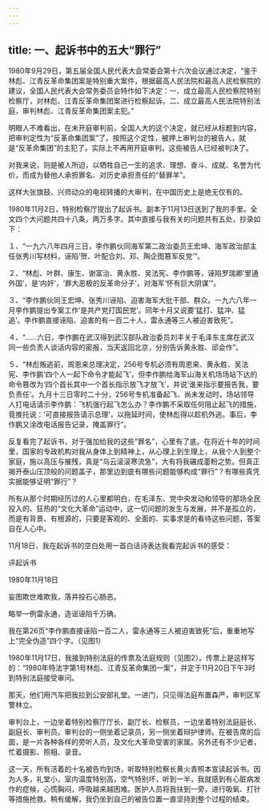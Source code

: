 ```yaml
---
---
---
```

title: 一、起诉书中的五大“罪行”
---




1980年9月29日，第五届全国人民代表大会常委会第十六次会议通过决定，“鉴于林彪、江青反革命集团案是特别重大案件，根据最高人民法院和最高人民检察院的建议，全国人民代表大会常务委员会特作如下决定：一、成立最高人民检察院特别检察厅，对林彪、江青反革命集团案进行检察起诉。二、成立最高人民法院特别法庭，审判林彪、江青反革命集团案主犯。”

明眼人不难看出，在未开庭审判前，全国人大的这个决定，就已经从标题到内容，把审判定性为“反革命集团案”了。按照这个定性，被押上审判台的被告人，就是“反革命集团”的主犯了。实际上不再用开庭审判，这些被告人已经被判决了。

对我来说，则是被人所迫，以牺牲自己一生的追求、理想、奋斗、成就、名誉为代价，而成为替他人承担罪名、对历史承担责任的“替罪羊”。

这样大张旗鼓、兴师动众的电视转播的大审判，在中国历史上是绝无仅有的。

1980年11月2日，特别检察厅提出了起诉书。副本于11月13日送到了我的手里。全文四个大问题共四十八条，两万多字。其中直接与我有关的问题共有五处，抄录如下：

１、“一九六八年四月三日，李作鹏伙同海军第二政治委员王宏坤、海军政治部主任张秀川写材料，诬陷‘贺、叶配合刘、邓、陶企图篡军反党’”。

２、“林彪、叶群、康生、谢富治、黄永胜、吴法宪、李作鹏等，诬陷罗瑞卿‘里通外国’，是‘内奸’，‘罪大恶极的反革命分子’，对海军‘怀有巨大阴谋’”。

３、“李作鹏伙同王宏坤、张秀川诬陷、迫害海军大批干部、群众。一九六八年一月李作鹏提出专案工作‘是共产党打国民党’。同年十月又说要‘猛打、猛冲、猛追’。李作鹏直接诬陷、迫害的有一百二十人，雷永通等三人被迫害致死”。

４、“……六日，李作鹏在武汉得到武汉部队政治委员刘丰关于毛泽东主席在武汉同一些负责人谈话内容的密报，当天返回北京，分别告诉黄永胜、邱会作”。

５、“林彪叛逃前，周恩来总理决定，256号专机必须有周恩来、黄永胜、吴法宪、李作鹏‘四个人一起下命令才能起飞’，但李作鹏给海军山海关机场场站下达的命令篡改为‘四个首长其中一个首长指示放飞才放飞’，并说‘谁来指示要报告我，要负责任’。九月十三日零时二十分，256号专机准备起飞、尚未发动时，场站领导人打电话请示李作鹏：飞机强行起飞怎么办？李作鹏不采取任何阻止起飞的措施，竟推托说：‘可直接报告请示总理’，以拖延时间，使林彪得以趁机外逃。事后，李作鹏又涂改电话报告记录，掩盖罪行”。

反复看完了起诉书，对于强加给我的这些“罪名”，心里有了底。在将近十年的时间里，国家的专政机构对我从身体上到精神上，从心理上到生理上，从我个人到整个家庭，施以高压与摧残，真是“乌云滚滚寒流急”，大有将我碾成齑粉之势。但真正揭开泰山压顶般的问题盖子，那里边到底有哪些问题能够构成“罪行”？有哪些真凭实据能够证明“罪行”？

所有从那个时期经历过的人心里都明白，在毛泽东、党中央发动和领导的那场全民投入的、狂热的“文化大革命”运动中，这一切问题的发生与发展，并不是孤立的，而是有背景、有根源的，只要是客观的、全面的、实事求是的看待这些问题，答案自在人心中。

11月18日，我在起诉书的空白处用一首白话诗表达我看完起诉书的感受：

评起诉书

1980年11月18日

妄图欺世难欺我，落井投石心肠恶。

略举一例雷永通，造谣诬陷千万确。

我在第26页“李作鹏直接诬陷一百二人，雷永通等三人被迫害致死”后，重重地写上“完全伪造”四个字。（见图1）

1980年11月17日，我接到特别法庭的传票及法庭规则（见图2）。传票上是这样写的：“1980年特法字第1号林彪、江青反革命集团一案”，并定于11月20日下午3时到特别法庭接受审问。

那天，他们用汽车把我拉到公安部礼堂。一进门，只见得法庭布置森严，审判区军警林立。

审判台上，一边坐着特别检察厅厅长、副厅长、检察员，一边坐着特别法庭庭长、副庭长、审判员。审判台的一侧坐着记录员，另一侧坐着辩护律师。在被告席的后面，是一片各种各样的旁听人员，及文化大革命受害的家属。另外还有不少记者，忙着摄影、照相、录音。

这一天，所有活着的十名被告均到场，听取特别检察长黄火青照本宣读起诉书。因为人多，礼堂小，室内温度特别高，空气特别坏，听到一半，我就感到有心脏病发作的症候，心慌胸闷，呼吸越来越困难。医护人员将我扶到一旁，进行吸氧、打针等措施抢救。稍有缓解，我仍坐到自己的被告位置一直坚持到整个过程的结束。